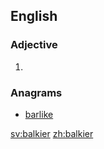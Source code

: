 ==English==

===Adjective===
{{head|en}}

# {{en-comparative of|balky}}

===Anagrams===
* [[barlike#English|barlike]]

[[sv:balkier]]
[[zh:balkier]]